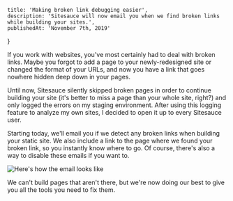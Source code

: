     title: 'Making broken link debugging easier',
    description: 'Sitesauce will now email you when we find broken links while building your sites.',
    publishedAt: 'November 7th, 2019'
}

If you work with websites, you've most certainly had to deal with broken links. Maybe you forgot to add a page to your newly-redesigned site or changed the format of your URLs, and now you have a link that goes nowhere hidden deep down in your pages.

Until now, Sitesauce silently skipped broken pages in order to continue building your site (it's better to miss a page than your whole site, right?) and only logged the errors on my staging environment. After using this logging feature to analyze my own sites, I decided to open it up to every Sitesauce user.

Starting today, we'll email you if we detect any broken links when building your static site. We also include a link to the page where we found your broken link, so you instantly know where to go. Of course, there's also a way to disable these emails if you want to.

![Here's how the email looks like](/img/assets/broken-content-email.png)

We can't build pages that aren't there, but we're now doing our best to give you all the tools you need to fix them.

